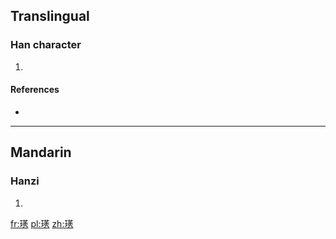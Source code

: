 ==Translingual==

===Han character===
{{Han char|rn=96|rad=玉|as=11|sn=15|four=|canj=MGTHS}}

# {{defn|Han|sort=玉11}}

====References====
* {{Han ref|kx=0741.270|dkj=21223|dj=1151.010|hdz=21134.060|uh=7493|ud=29843}}

----

==Mandarin==

===Hanzi===
{{cmn-hanzi|pin=[[xiù]] ([[xiu4]])|wg=<sup>4</sup>}}

# {{defn|lang=cmn|sort=玉11}}

[[fr:璓]]
[[pl:璓]]
[[zh:璓]]
